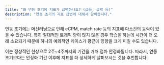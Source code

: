 ```yaml
---
title: "왜 연동 초기에 지표가 급변하나요? (급등, 급락 등)"
description: "연동 초기의 지표 급변에 대해서 알아봅니다."
---
```


연동 초기에는 머신러닝으로 인해 eCPM, match rate 등의 지표에 다소간의 등락이 있을 수 있습니다. 특히 절대적인 트래픽 양이 많지 않은 경우 학습을 하는데 시간이 더 오래 소요되기 때문에 하나의 예외적인 케이스가 평균에 영향을 크게 미칠 수도 있습니다. 

이는 정상적인 현상으로 2주~4주까지의 기간을 거쳐 점차 안정화됩니다. 따라서, 연동 초기보다는 안정화 기간 이후에 지표를 더 상세하게 살펴보시는 것을 추천합니다.